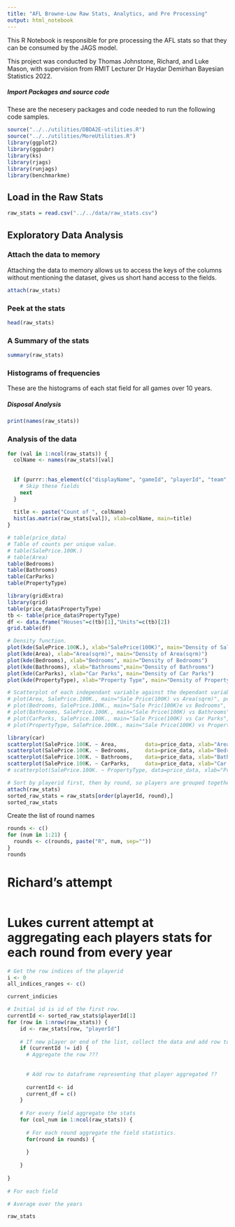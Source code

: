 ---
title: "AFL Browne-Low Raw Stats, Analytics, and Pre Processing"
output: html_notebook
---

This R Notebook is responsible for pre processing the AFL stats so that they can be consumed by the JAGS model.

This project was conducted by Thomas Johnstone, Richard, and Luke Mason, with supervision from RMIT Lecturer Dr Haydar Demirhan Bayesian Statistics 2022.


##### Import Packages and source code
These are the necesery packages and code needed to run the following code samples.
```{r}
source("../../utilities/DBDA2E-utilities.R") 
source("../../utilities/MoreUtilities.R")
library(ggplot2)
library(ggpubr)
library(ks)
library(rjags)
library(runjags)
library(benchmarkme)
```


## Load in the Raw Stats
```{r}
raw_stats = read.csv("../../data/raw_stats.csv")
```


## Exploratory Data Analysis

### Attach the data to memory
Attaching the data to memory allows us to access the keys of the columns without mentioning the dataset, gives us short hand access to the fields.
```{r}
attach(raw_stats)
```

### Peek at the stats
```{r}
head(raw_stats)
```

### A Summary of the stats
```{r}
summary(raw_stats)
```

### Histograms of frequencies
These are the histograms of each stat field for all games over 10 years.

##### Disposal Analysis

```{r}
print(names(raw_stats))
```
### Analysis of the data
```{r}
for (val in 1:ncol(raw_stats)) {
  colName <- names(raw_stats)[val]
  
  
  if (purrr::has_element(c("displayName", "gameId", "playerId", "team", "year", "round", "gameNumber", "Subs"), colName)) {
    # Skip these fields
    next
  }
  
  title <- paste("Count of ", colName)
  hist(as.matrix(raw_stats[val]), xlab=colName, main=title)
}
```


```{r}


# table(price_data)
# Table of counts per unique value.
# table(SalePrice.100K.)
# table(Area)
table(Bedrooms)
table(Bathrooms)
table(CarParks)
table(PropertyType)

library(gridExtra)
library(grid)
table(price_data$PropertyType)
tb <- table(price_data$PropertyType)
df <- data.frame("Houses"=c(tb)[1],"Units"=c(tb)[2]) 
grid.table(df)

# Density function.
plot(kde(SalePrice.100K.), xlab="SalePrice(100K)", main="Density of Sale Pricings Per 100K")
plot(kde(Area), xlab="Area(sqrm)", main="Density of Area(sqrm)")
plot(kde(Bedrooms), xlab="Bedrooms", main="Density of Bedrooms")
plot(kde(Bathrooms), xlab="Bathrooms",main="Density of Bathrooms")
plot(kde(CarParks), xlab="Car Parks", main="Density of Car Parks")
plot(kde(PropertyType), xlab="Property Type", main="Density of Property Type")

# Scatterplot of each independant variable against the dependant variable.
# plot(Area, SalePrice.100K., main="Sale Price(100K) vs Area(sqrm)", pch=5)
# plot(Bedrooms, SalePrice.100K., main="Sale Pric(100K)e vs Bedrooms", pch=5)
# plot(Bathrooms, SalePrice.100K., main="Sale Price(100K) vs Bathrooms", pch=5)
# plot(CarParks, SalePrice.100K., main="Sale Price(100K) vs Car Parks", pch=5)
# plot(PropertyType, SalePrice.100K., main="Sale Price(100K) vs Property Type", pch=5)

library(car)
scatterplot(SalePrice.100K. ~ Area,         data=price_data, xlab="Area",          ylab="Sale Price (100K)", main="Sale Price(100K) vs Area(sqrm)")
scatterplot(SalePrice.100K. ~ Bedrooms,     data=price_data, xlab="Bedrooms",      ylab="Sale Price (100K)", main="Sale Price(100K)e vs Bedrooms")
scatterplot(SalePrice.100K. ~ Bathrooms,    data=price_data, xlab="Bathrooms",     ylab="Sale Price (100K)", main="Sale Price(100K) vs Bathrooms")
scatterplot(SalePrice.100K. ~ CarParks,     data=price_data, xlab="Car Parks",     ylab="Sale Price (100K)", main="Sale Price(100K) vs Car Parks")
# scatterplot(SalePrice.100K. ~ PropertyType, data=price_data, xlab="Property Type", ylab="Sale Price (100K)", main="Sale Price(100K) vs Property Type")

```

```{r}
# Sort by playerid first, then by round, so players are grouped together first, then their rounds they played over the years they played for that round.
attach(raw_stats)
sorted_raw_stats = raw_stats[order(playerId, round),]
sorted_raw_stats
```
Create the list of round names
```{r}
rounds <- c()
for (num in 1:21) {
  rounds <- c(rounds, paste("R", num, sep=""))
}
rounds
```

# Richard's attempt
```{r}
```

# Lukes current attempt at aggregating each players stats for each round from every year
```{r}
# Get the row indices of the playerid
i <- 0
all_indices_ranges <- c()

current_indicies

# Initial id is id of the first row.
currentId <- sorted_raw_stats$playerId[1]
for (row in 1:nrow(raw_stats)) {
    id <- raw_stats[row, "playerId"]
    
    # If new player or end of the list, collect the data and add row to new table (dataframe).
    if (currentId != id) {
      # Aggregate the row ???
      
      
      # Add row to dataframe representing that player aggregated ??
      
      currentId <- id
      current_df = c()
    }
    
    # For every field aggregate the stats
    for (col_num in 1:ncol(raw_stats)) {
      
      # For each round aggregate the field statistics.
      for(round in rounds) {
        
      }
      
    }
    
}
 
# For each field

# Average over the years

raw_stats
```













